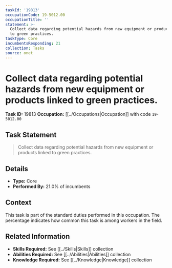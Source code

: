 ```yaml
---
taskId: '19813'
occupationCode: 19-5012.00
occupationTitle: ''
statement: >-
  Collect data regarding potential hazards from new equipment or products linked
  to green practices.
taskType: Core
incumbentsResponding: 21
collection: Tasks
source: onet
---
```

# Collect data regarding potential hazards from new equipment or products linked to green practices.

**Task ID:** 19813
**Occupation:** [[../Occupations|Occupation]] with code `19-5012.00`

## Task Statement

> Collect data regarding potential hazards from new equipment or products linked to green practices.

## Details

- **Type:** Core
- **Performed By:** 21.0% of incumbents

## Context

This task is part of the standard duties performed in this occupation. The percentage indicates how common this task is among workers in the field.

## Related Information

- **Skills Required:** See [[../Skills|Skills]] collection
- **Abilities Required:** See [[../Abilities|Abilities]] collection
- **Knowledge Required:** See [[../Knowledge|Knowledge]] collection
